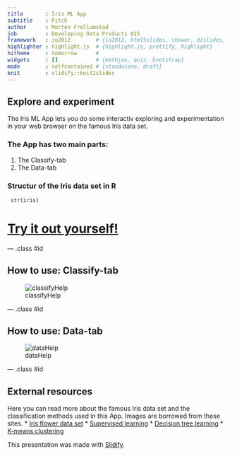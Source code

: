 ```yaml
---
title       : Iris ML App
subtitle    : Pitch
author      : Morten Frellumstad
job         : Developing Data Products 015
framework   : io2012        # {io2012, html5slides, shower, dzslides, ...}
highlighter : highlight.js  # {highlight.js, prettify, highlight}
hitheme     : tomorrow      # 
widgets     : []            # {mathjax, quiz, bootstrap}
mode        : selfcontained # {standalone, draft}
knit        : slidify::knit2slides
---
```

<style>
  .title-slide {
    background-image: url(assets/img/bkg.png);
    background-repeat: no-repeat;
    background-position: 70% 50%;
   }
</style>
<!---
https://github.com/ramnathv/slidify/issues/373
install_github('ramnathv/slidify', ref = github_pull(425))
-->

## Explore and experiment
The Iris ML App lets you do some interactiv exploring and experimentation in your web browser on
the famous Iris data set.

### The App has two main parts:
1. The Classify-tab
2. The Data-tab

### Structur of the Iris data set in R

```r
 str(iris)
```

# [Try it out yourself!](https://mfrellum.shinyapps.io/Irisclassify)

--- .class #id 

## How to use: Classify-tab

![classifyHelp](assets/img/classifyHelp.png)

--- .class #id 

##  How to use: Data-tab

![dataHelp](assets/img/exploreData.png)

--- .class #id 

## External resources
Here you can read more about the famous Iris data set and the classification methods
used in this App. Images are borrowed from these sites.
* [Iris flower data set](https://en.wikipedia.org/wiki/Iris_flower_data_set)
* [Supervised learning](http://sebastianraschka.com/Articles/2014_intro_supervised_learning.html)
* [Decision tree learning](https://en.wikipedia.org/wiki/Decision_tree_learning)
* [K-means clustering](https://en.wikipedia.org/wiki/K-means_clustering)

This presentation was made with [Slidify](http://slidify.org).

